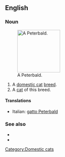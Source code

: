 ==English==

===Noun===
{{en-noun}}
[[File:Tamila.jpg|thumb|right|140px|A Peterbald.]]
# A [[domestic cat]] [[breed]].
# A [[cat]] of this breed.
====Translations====
{{checktrans-top}}
*Italian: [[gatto Peterbald]]
{{checktrans-mid}}

{{checktrans-bottom}}

===See also===
*{{pedia|Peterbald}}
*{{commonslite|Category:Peterbald}}

[[Category:Domestic cats]]